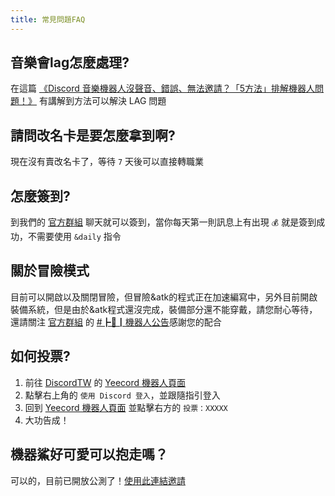 ---
title: 常見問題FAQ
---


## 音樂會lag怎麼處理?

在這篇 [《Discord 音樂機器人沒聲音、錯誤、無法邀請？「5方法」排解機器人問題！》](/blog/discord-bot-troubleshooting/) 有講解到方法可以解決 LAG 問題

## 請問改名卡是要怎麼拿到啊?

現在沒有賣改名卡了，等待 `7` 天後可以直接轉職業

## 怎麼簽到?

到我們的 [官方群組](https://discord.gg/yeecord) 聊天就可以簽到，當你每天第一則訊息上有出現 `💰` 就是簽到成功，不需要使用 `&daily` 指令

## 關於冒險模式

目前可以開啟以及關閉冒險，但冒險&atk的程式正在加速編寫中，另外目前開啟裝備系統，但是由於&atk程式還沒完成，裝備部分還不能穿戴，請您耐心等待，還請關注 [官方群組](https://discord.gg/yeecord) 的 [#┣📢┃機器人公告](https://discord.com/channels/600363644991176822/738958522271924285)感謝您的配合

## 如何投票?

1. 前往 [DiscordTW](https://yeecord.com/dst) 的 [Yeecord 機器人頁面](https://yeecord.com/dst)
2. 點擊右上角的 `使用 Discord 登入`，並跟隨指引登入
3. 回到 [Yeecord 機器人頁面](https://yeecord.com/dst) 並點擊右方的 `投票：XXXXX`
4. 大功告成！

## 機器鯊好可愛可以抱走嗎？

可以的，目前已開放公測了！[使用此連結邀請](https://yeecord.com/beta)

<Adsense/>
